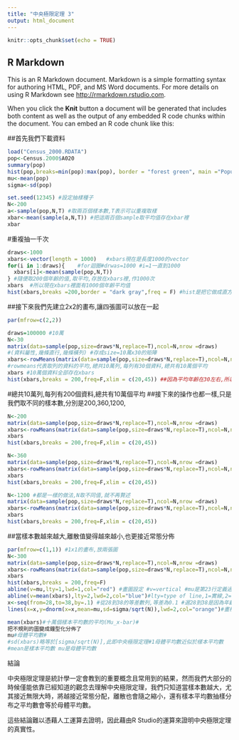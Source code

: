 ```yaml
---
title: "中央極限定理 3"
output: html_document
---
```


```r
knitr::opts_chunk$set(echo = TRUE)
```

## R Markdown

This is an R Markdown document. Markdown is a simple formatting syntax for authoring HTML, PDF, and MS Word documents. For more details on using R Markdown see <http://rmarkdown.rstudio.com>.

When you click the **Knit** button a document will be generated that includes both content as well as the output of any embedded R code chunks within the document. You can embed an R code chunk like this:

\#\#首先我們下載資料

```r
load("Census_2000.RDATA")
pop<-Census.2000$A020 
summary(pop) 
hist(pop,breaks=min(pop):max(pop), border = "forest green", main ="Population Distribution of Age") #第1個圖
mu<-mean(pop) 
sigma<-sd(pop)
```

```r
set.seed(12345) #設定抽樣種子
N<-200
a<-sample(pop,N,T) #取兩百個樣本數,T表示可以重複取樣
xbar<-mean(sample(a,N,T)) #把這兩百個sample取平均值存在xbar裡
xbar
```

\#重複抽一千次

```r
draws<-1000 
xbars<-vector(length = 1000)   #xbars現在是長度1000的vector
for(i in 1:draws){    #for迴圈#drwas=1000 #i=1一直到1000
  xbars[i]<-mean(sample(pop,N,T)) 
} #隨便取200個年齡的值,取平均,存放在xbars裡,作1000次
xbars  #所以現在xbars裡面有1000個年齡平均值
hist(xbars,breaks =200,border = "dark gray",freq = F) #hist是把它做成直方圖#圖二
```

\#\#接下來我們先建立2x2的畫布,讓四張圖可以放在一起

```r
par(mfrow=c(2,2)) 
```

```r
draws=100000 #10萬
N<-30
matrix(data=sample(pop,size=draws*N,replace=T),ncol=N,nrow =draws)
#(資料屬性,幾條直行,幾條橫列) #存成size=10萬x30的矩陣
xbars<-rowMeans(matrix(data=sample(pop,size=draws*N,replace=T),ncol=N,nrow =draws))
#rowmeans代表取列的資料的平均,總共10萬列,每列有30個資料,總共有10萬個平均
xbars #10萬個資料全部存在xbars 
hist(xbars,breaks = 200,freq=F,xlim = c(20,45)) ##因為平均年齡在30左右,所以我們上下加點一點,設定x軸的邊界是20到45,後面也會這樣設定,確保每張圖的x軸的邊界都一樣,這樣高峰也剛好會在分佈圖的中間
```

\#總共10萬列,每列有200個資料,總共有10萬個平均 \#\#接下來的操作也都一樣,只是我們取不同的樣本數,分別是200,360,1200,

```r
N<-200
matrix(data=sample(pop,size=draws*N,replace=T),ncol=N,nrow =draws)
xbars<-rowMeans(matrix(data=sample(pop,size=draws*N,replace=T),ncol=N,nrow =draws))
xbars
hist(xbars,breaks = 200,freq=F,xlim = c(20,45))
```

```r
N<-360
matrix(data=sample(pop,size=draws*N,replace=T),ncol=N,nrow =draws)
xbars<-rowMeans(matrix(data=sample(pop,size=draws*N,replace=T),ncol=N,nrow =draws))
xbars
hist(xbars,breaks = 200,freq=F,xlim = c(20,45))
```

```r
N<-1200 #都是一樣的做法,N取不同值,就不再贅述
matrix(data=sample(pop,size=draws*N,replace=T),ncol=N,nrow =draws)
xbars<-rowMeans(matrix(data=sample(pop,size=draws*N,replace=T),ncol=N,nrow =draws))
xbars
hist(xbars,breaks = 200,freq=F,xlim = c(20,45))
```

\#\#當樣本數越來越大,離散值變得越來越小,也更接近常態分佈

```r
par(mfrow=c(1,1)) #1x1的畫布,放兩張圖
N<-300 
matrix(data=sample(pop,size=draws*N,replace=T),ncol=N,nrow =draws)
xbars<-rowMeans(matrix(data=sample(pop,size=draws*N,replace=T),ncol=N,nrow =draws))
xbars
hist(xbars,breaks = 200,freq=F)
abline(v=mu,lty=1,lwd=1,col="red") #畫圖設定 #v=vertical #mu是第23行定義過的 
abline(v=mean(xbars),lty=2,lwd=2,col="blue")#lty=type of line,1=實線,2=虛線#
x<-seq(from=28,to=38,by=.1) #從28到38的等差數列,等差為0.1 #選28到38是因為年齡分佈在這區間
lines(x=x,y=dnorm(x=x,mean=mu,sd=sigma/sqrt(N)),lwd=2,col="orange")#畫橘黃色的曲線#dnorm是常態分佈#squrt(N)=N的平方根#我們做標準化 得到一條橘色的常態分佈的曲線
```

```r
mean(xbars)#十萬個樣本平均數的平均(Mu_x-bar)#
把不規則的圖變成鐘型化分佈了
mu#母體平均數#
#sd(xbars)略等於[sigma/sqrt(N)],此即中央極限定理#1母體平均數近似於樣本平均數
#mean是樣本平均數 mu是母體平均數
```

結論

中央極限定理是統計學一定會教到的重要概念且常用到的結果，然而我們大部分的時候僅能依靠已經知道的觀念去理解中央極限定理，我們只知道當樣本數越大，尤其接近無限大時，將越接近常態分配，離散也會隨之縮小，還有樣本平均數抽樣分布之平均數會等於母體平均數。

這些結論難以憑藉人工運算去證明，因此藉由R Studio的運算來證明中央極限定理的真實性。

